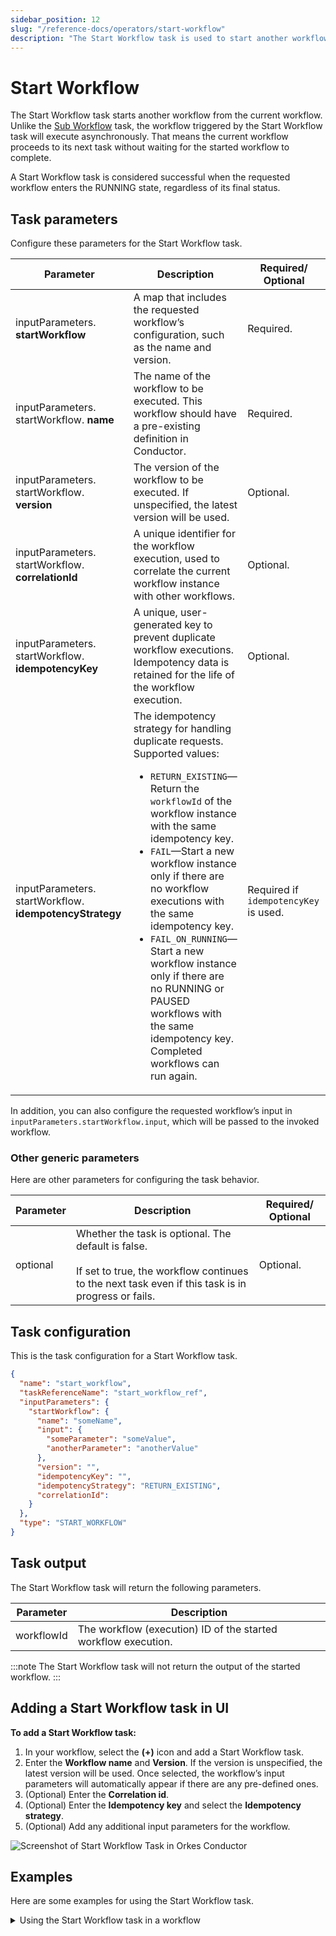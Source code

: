 ```yaml
---
sidebar_position: 12
slug: "/reference-docs/operators/start-workflow"
description: "The Start Workflow task is used to start another workflow from the current workflow."
---
```



# Start Workflow

The Start Workflow task starts another workflow from the current workflow. Unlike the [Sub Workflow](./sub-workflow) task, the workflow triggered by the Start Workflow task will execute asynchronously. That means the current workflow proceeds to its next task without waiting for the started workflow to complete.

A Start Workflow task is considered successful when the requested workflow enters the RUNNING state, regardless of its final status.

## Task parameters

Configure these parameters for the Start Workflow task.

| Parameter                                               | Description                                                                                                                                                                                                                                                                                                                                                                                                                                                                                      | Required/ Optional                    |
| ------------------------------------------------------- | ------------------------------------------------------------------------------------------------------------------------------------------------------------------------------------------------------------------------------------------------------------------------------------------------------------------------------------------------------------------------------------------------------------------------------------------------------------------------------------------------ | ------------------------------------- |
| inputParameters. **startWorkflow**                      | A map that includes the requested workflow’s configuration, such as the name and version.                                                                                                                                                                                                                                                                                                                                                                                                        | Required.                             |
| inputParameters. startWorkflow. **name**                | The name of the workflow to be executed. This workflow should have a pre-existing definition in Conductor.                                                                                                                                                                                                                                                                                                                                                                                       | Required.                             |
| inputParameters. startWorkflow. **version**             | The version of the workflow to be executed. If unspecified, the latest version will be used.                                                                                                                                                                                                                                                                                                                                                                                                     | Optional.                             |
| inputParameters. startWorkflow. **correlationId**       | A unique identifier for the workflow execution, used to correlate the current workflow instance with other workflows.                                                                                                                                                                                                                                                                                                                                                                            | Optional.                             |
| inputParameters. startWorkflow. **idempotencyKey**      | A unique, user-generated key to prevent duplicate workflow executions. Idempotency data is retained for the life of the workflow execution.                                                                                                                                                                                                                                                                                                                                                      | Optional.                             |
| inputParameters. startWorkflow. **idempotencyStrategy** | The idempotency strategy for handling duplicate requests. Supported values:<ul><li>`RETURN_EXISTING`—Return the `workflowId` of the workflow instance with the same idempotency key.</li> <li>`FAIL`—Start a new workflow instance only if there are no workflow executions with the same idempotency key.</li> <li>`FAIL_ON_RUNNING`—Start a new workflow instance only if there are no RUNNING or PAUSED workflows with the same idempotency key. Completed workflows can run again.</li></ul> | Required if `idempotencyKey` is used. |

In addition, you can also configure the requested workflow’s input in `inputParameters.startWorkflow.input`, which will be passed to the invoked workflow.


### Other generic parameters

Here are other parameters for configuring the task behavior.

| Parameter | Description | Required/ Optional | 
| --------- | ----------- | ----------------- | 
| optional | Whether the task is optional. The default is false. <br/> <br/> If set to true, the workflow continues to the next task even if this task is in progress or fails.| Optional. | 



## Task configuration

This is the task configuration for a Start Workflow task.​

```json
{
  "name": "start_workflow",
  "taskReferenceName": "start_workflow_ref",
  "inputParameters": {
    "startWorkflow": {
      "name": "someName",
      "input": {
        "someParameter": "someValue",
        "anotherParameter": "anotherValue"
      },
      "version": "",
      "idempotencyKey": "",
      "idempotencyStrategy": "RETURN_EXISTING",
      "correlationId":
    }
  },
  "type": "START_WORKFLOW"
}
```

## Task output

The Start Workflow task will return the following parameters.

| Parameter  | Description                                        |
| ---------- | -------------------------------------------------- |
| workflowId | The workflow (execution) ID of the started workflow execution. |

:::note
The Start Workflow task will not return the output of the started workflow.
:::

## Adding a Start Workflow task in UI

**To add a Start Workflow task:**

1. In your workflow, select the **(+)** icon and add a Start Workflow task.
2. Enter the **Workflow name** and **Version**. If the version is unspecified, the latest version will be used.
   Once selected, the workflow’s input parameters will automatically appear if there are any pre-defined ones.
3. (Optional) Enter the **Correlation id**.
4. (Optional) Enter the **Idempotency key** and select the **Idempotency strategy**.
5. (Optional) Add any additional input parameters for the workflow.

<p><img src="/content/img/Task-References/start_workflow_task_reference.png" alt="Screenshot of Start Workflow Task in Orkes Conductor"/></p>

## Examples

Here are some examples for using the Start Workflow task.

<details>
<summary>Using the Start Workflow task in a workflow</summary>
<p>
To demonstrate the Start Workflow task, consider the following sample workflow. This example shows how to configure a workflow that starts another workflow.

```json
{
  "name": "sample_start_workflow",
  "description": "Sample Workflow to start a new workflow.",
  "tasks": [
    {
      "name": "start",
      "taskReferenceName": "start_ref",
      "inputParameters": {
        "startWorkflow": {
          "name": "your_workflow_name_to_be_started",
          "version": 3,
          "input": {}
        }
      },
      "type": "START_WORKFLOW"
    }
  ]
}
```

In the Start Workflow task, the input parameters are defined as:

```json
"inputParameters": {
  "startWorkflow": {
    "name": "your_workflow_name_to_be_started",
    "version": 3
  }
},
```

This will start a workflow named “your_workflow_name_to_be_started”, with version 3.

The output shows the generated workflow (execution) ID of the started workflow.

```json
// task output

{
  "workflowId": "8ca4184e-6a52-11ed-aaf5-f62716e2ae41"
}
```

To find the newly started workflow execution, go to **Executions** > **Workflow** and search for the workflow containing the Start Workflow task. Select the workflow to view the execution and select the Start Workflow task. The task details Summary tab contains newly-started workflow (execution) ID.

<p align="center"><img src="/content/img/start-workflow-output-in-conductor.png" alt="Completed start workflow type" width="100%" height="auto" /></p>

Even if the started workflow is not completed, the main workflow will run to completion.

</p>
</details>
